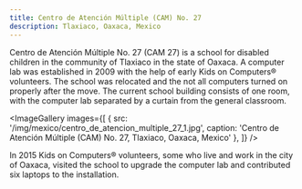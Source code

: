 ```yaml
---
title: Centro de Atención Múltiple (CAM) No. 27
description: Tlaxiaco, Oaxaca, Mexico
---
```


<LabHeader
 location="Tlaxiaco, Oaxaca, Mexico"
 locationUrl="https://www.google.com/maps/place/69800+Tlaxiaco,+Oaxaca,+Mexico/@17.2674069,-97.6876088,15z"
 dateEstablished="2009"
/>

Centro de Atención Múltiple No. 27 (CAM 27) is a school for disabled children in the community of Tlaxiaco in the state of Oaxaca. A computer lab was established in 2009 with the help of early Kids on Computers® volunteers. The school was relocated and the not all computers turned on properly after the move. The current school building consists of one room, with the computer lab separated by a curtain from the general classroom.

<ImageGallery images={[
  {
    src: '/img/mexico/centro_de_atencion_multiple_27_1.jpg',
    caption: 'Centro de Atención Múltiple (CAM) No. 27, Tlaxiaco, Oaxaca, Mexico'
  },
]} />

In 2015 Kids on Computers® volunteers, some who live and work in the city of Oaxaca, visited the school to upgrade the computer lab and contributed six laptops to the installation.
